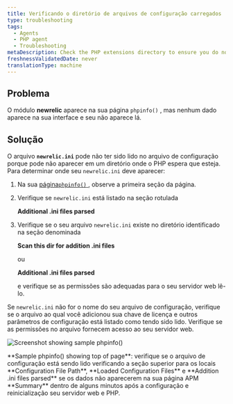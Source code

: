 ```yaml
---
title: Verificando o diretório de arquivos de configuração carregados
type: troubleshooting
tags:
  - Agents
  - PHP agent
  - Troubleshooting
metaDescription: Check the PHP extensions directory to ensure you do not have a non-standard installation for the New Relic PHP agent.
freshnessValidatedDate: never
translationType: machine
---
```



## Problema

O módulo <DNT>**newrelic**</DNT> aparece na sua página `phpinfo()` , mas nenhum dado aparece na sua interface e seu <InlinePopover type="licenseKey"/>não aparece lá.

## Solução

O arquivo <DNT>**`newrelic.ini`**</DNT> pode não ter sido lido no arquivo de configuração porque pode não aparecer em um diretório onde o PHP espera que esteja. Para determinar onde seu `newrelic.ini` deve aparecer:

1. Na sua [página`phpinfo()` ](/docs/php/php-kb-103), observe a primeira seção da página.

2. Verifique se `newrelic.ini` está listado na seção rotulada

   <DNT>**Additional .ini files parsed**</DNT>

3. Verifique se o seu arquivo `newrelic.ini` existe no diretório identificado na seção denominada

   <DNT>**Scan this dir for addition .ini files**</DNT>

   ou

   <DNT>**Additional .ini files parsed**</DNT>

   e verifique se as permissões são adequadas para o seu servidor web lê-lo.

Se `newrelic.ini` não for o nome do seu arquivo de configuração, verifique se o arquivo ao qual você adicionou sua chave de licença e outros parâmetros de configuração está listado como tendo sido lido. Verifique se as permissões no arquivo fornecem acesso ao seu servidor web.

<img
  title="doc_example_phpinfo_top_0.png"
  alt="Screenshot showing sample phpinfo()"
  src={apmPhpInfo}
/>

<figcaption>
  <DNT>**Sample phpinfo() showing top of page**</DNT>: verifique se o arquivo de configuração está sendo lido verificando a seção superior para os locais <DNT>**Configuration File Path**</DNT>, <DNT>**Loaded Configuration Files**</DNT> e <DNT>**Addition .ini files parsed**</DNT> se os dados não aparecerem na sua página APM <DNT>**Summary**</DNT> dentro de alguns minutos após a configuração e reinicialização seu servidor web e PHP.
</figcaption>